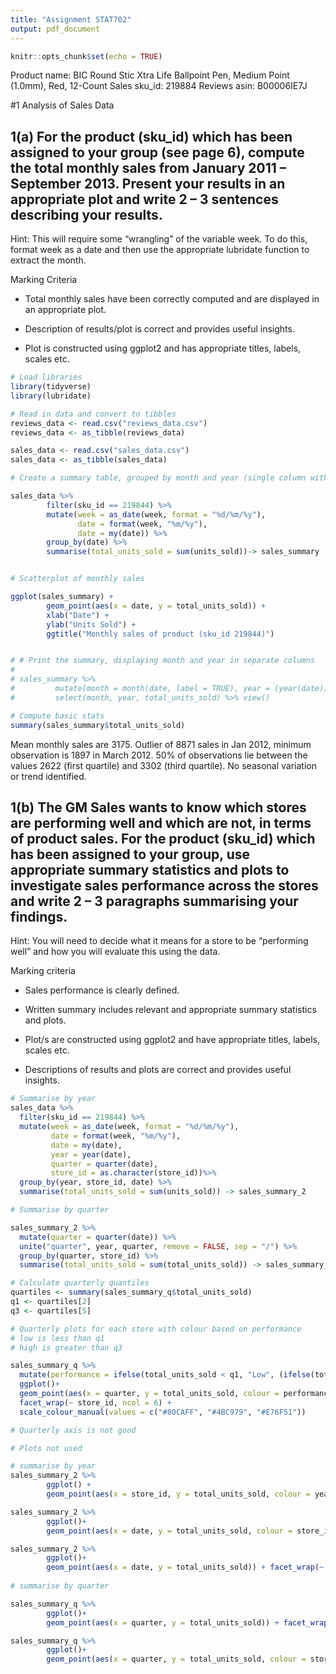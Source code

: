 ```yaml
---
title: "Assignment STAT702"
output: pdf_document
---
```


```r
knitr::opts_chunk$set(echo = TRUE)
```
Product name: BIC Round Stic Xtra Life Ballpoint Pen, Medium Point (1.0mm), Red, 12-Count
Sales sku_id: 219884
Reviews asin: B00006IE7J 


#1 Analysis of Sales Data

## 1(a) For the product (sku_id) which has been assigned to your group (see page 6), compute the total monthly sales from January 2011 – September 2013. Present your results in an appropriate plot and write 2 – 3 sentences describing your results.

Hint: This will require some “wrangling” of the variable week. To do this, format week as a date and then use the appropriate lubridate function to extract the month.

Marking Criteria

 *  Total monthly sales have been correctly computed and are displayed in an appropriate plot.
 
 *  Description of results/plot is correct and provides useful insights.
 
 *  Plot is constructed using ggplot2 and has appropriate titles, labels, scales etc.
 
```r
# Load libraries
library(tidyverse)
library(lubridate)

```

```r
# Read in data and convert to tibbles
reviews_data <- read.csv("reviews_data.csv")
reviews_data <- as_tibble(reviews_data)

sales_data <- read.csv("sales_data.csv")
sales_data <- as_tibble(sales_data)
```

```r
# Create a summary table, grouped by month and year (single column with m/y)

sales_data %>% 
        filter(sku_id == 219844) %>%
        mutate(week = as_date(week, format = "%d/%m/%y"),
               date = format(week, "%m/%y"),
               date = my(date)) %>% 
        group_by(date) %>%
        summarise(total_units_sold = sum(units_sold))-> sales_summary


# Scatterplot of monthly sales

ggplot(sales_summary) +
        geom_point(aes(x = date, y = total_units_sold)) +
        xlab("Date") +
        ylab("Units Sold") +
        ggtitle("Monthly sales of product (sku_id 219844)")


# # Print the summary, displaying month and year in separate columns
# 
# sales_summary %>% 
#         mutate(month = month(date, label = TRUE), year = (year(date))) %>%
#         select(month, year, total_units_sold) %>% view()

```


```r
# Compute basic stats
summary(sales_summary$total_units_sold)

```

Mean monthly sales are 3175. Outlier of 8871 sales in Jan 2012, minimum observation is 1897 in March 2012. 50% of observations lie between the values 2622 (first quartile) and 3302 (third quartile). No seasonal variation or trend identified.


## 1(b) The GM Sales wants to know which stores are performing well and which are not, in terms of product sales. For the product (sku_id) which has been assigned to your group, use appropriate summary statistics and plots to investigate sales performance across the stores and write 2 – 3 paragraphs summarising your findings.

Hint: You will need to decide what it means for a store to be “performing well” and how you will evaluate this using the data.

Marking criteria

* Sales performance is clearly defined.

* Written summary includes relevant and appropriate summary statistics and plots.

* Plot/s are constructed using ggplot2 and have appropriate titles, labels, scales etc.

* Descriptions of results and plots are correct and provides useful insights.

```r
# Summarise by year
sales_data %>% 
  filter(sku_id == 219844) %>%
  mutate(week = as_date(week, format = "%d/%m/%y"),
         date = format(week, "%m/%y"),
         date = my(date),
         year = year(date),
         quarter = quarter(date),
         store_id = as.character(store_id))%>%
  group_by(year, store_id, date) %>%
  summarise(total_units_sold = sum(units_sold)) -> sales_summary_2

# Summarise by quarter

sales_summary_2 %>%
  mutate(quarter = quarter(date)) %>%
  unite("quarter", year, quarter, remove = FALSE, sep = "/") %>% 
  group_by(quarter, store_id) %>% 
  summarise(total_units_sold = sum(total_units_sold)) -> sales_summary_q

```


```r
# Calculate quarterly quantiles
quartiles <- summary(sales_summary_q$total_units_sold)
q1 <- quartiles[2]
q3 <- quartiles[5]


```

```r
# Quarterly plots for each store with colour based on performance
# low is less than q1
# high is greater than q3

sales_summary_q %>%
  mutate(performance = ifelse(total_units_sold < q1, "Low", (ifelse(total_units_sold > q3, "High", "Average")))) %>%
  ggplot()+
  geom_point(aes(x = quarter, y = total_units_sold, colour = performance)) + 
  facet_wrap(~ store_id, ncol = 6) +
  scale_colour_manual(values = c("#80CAFF", "#4BC979", "#E76F51"))

# Quarterly axis is not good

```


```r
# Plots not used

# summarise by year
sales_summary_2 %>%
        ggplot() + 
        geom_point(aes(x = store_id, y = total_units_sold, colour = year))

sales_summary_2 %>% 
        ggplot()+
        geom_point(aes(x = date, y = total_units_sold, colour = store_id))

sales_summary_2 %>% 
        ggplot()+
        geom_point(aes(x = date, y = total_units_sold)) + facet_wrap(~ store_id, ncol = 6)
        
# summarise by quarter

sales_summary_q %>% 
        ggplot()+
        geom_point(aes(x = quarter, y = total_units_sold)) + facet_wrap(~ store_id, ncol = 6)

sales_summary_q %>% 
        ggplot()+
        geom_point(aes(x = quarter, y = total_units_sold, colour = store_id))


```